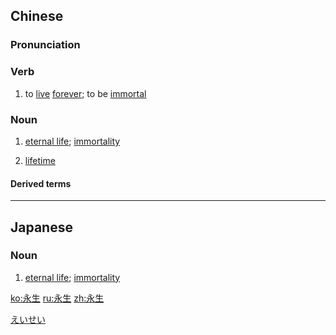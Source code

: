 ==Chinese==
{{zh-forms}}

===Pronunciation===
{{zh-pron
|m=yǒngshēng
|c=wing5 sang1
|h=pfs=yún-sên
|mn=qz:éng-sng/tw,xm,zz:éng-seng
|cat=v,n,adv
}}

===Verb===
{{zh-verb}}

# to [[live]] [[forever]]; to be [[immortal]]

===Noun===
{{zh-noun}}

# {{lb|zh|religion}} [[eternal life]]; [[immortality]]
# [[lifetime]]

====Derived terms====
{{zh-der|生物永生}}

----

==Japanese==
{{ja-kanjitab|えい|せい}}

===Noun===
{{ja-noun|えいせい|count=-}}

# {{lb|ja|religion}} [[eternal life]]; [[immortality]]

[[Category:ja:Religion|えいせい]]

[[ko:永生]]
[[ru:永生]]
[[zh:永生]]